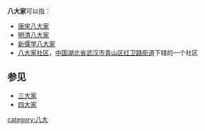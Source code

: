 '''八大家'''可以指：

* [[唐宋八大家|唐宋八大家]]
* [[明清八大家|明清八大家]]
* [[新儒学八大家|新儒学八大家]]
* [[八大家社区|八大家社区]]，[[中国|中国]][[湖北省|湖北省]][[武汉市|武汉市]][[青山区_(武汉市)|青山区]][[红卫路街道|红卫路街道]]下辖的一个社区

==参见==
* [[三大家|三大家]]
* [[四大家|四大家]]

{{Disambig|cat=三字中国相关消歧义}}
[[category:八大|category:八大]]